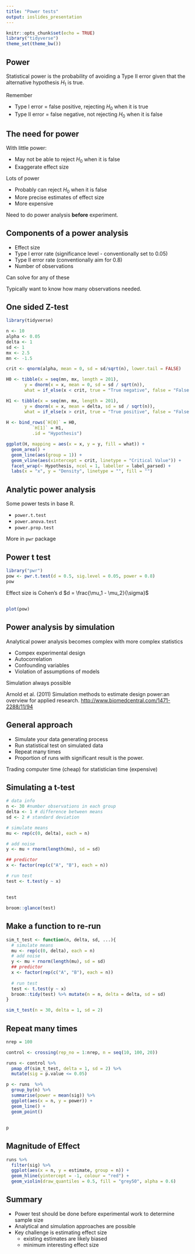 ```yaml
---
title: "Power tests"
output: ioslides_presentation
---
```


```r
knitr::opts_chunk$set(echo = TRUE)
library("tidyverse")
theme_set(theme_bw())
```

## Power

Statistical power is the probability of avoiding a Type II error given that the alternative hypothesis $H_1$ is true.

Remember

- Type I error = false positive, rejecting $H_0$ when it is true
- Type II error = false negative, not rejecting $H_0$ when it is false

## The need for power

With little power:

- May not be able to reject $H_0$ when it is false
- Exaggerate effect size

Lots of power

- Probably can reject $H_0$ when it is false
- More precise estimates of effect size
- More expensive

Need to do power analysis **before** experiment.

## Components of a power analysis

- Effect size
- Type I error rate (significance level - conventionally set to 0.05)
- Type II error rate (conventionally aim for 0.8)
- Number of observations

Can solve for any of these

Typically want to know how many observations needed.

## One sided Z-test 

```r
library(tidyverse)

n <- 10
alpha <- 0.05
delta <- 1
sd <- 1
mx <- 2.5
mn <- -1.5

crit <- qnorm(alpha, mean = 0, sd = sd/sqrt(n), lower.tail = FALSE)

H0 <- tibble(x = seq(mn, mx, length = 201), 
       y = dnorm(x = x, mean = 0, sd = sd / sqrt(n)), 
       what = if_else(x < crit, true = "True negative", false = "False positive"))

H1 <- tibble(x = seq(mn, mx, length = 201), 
       y = dnorm(x = x, mean = delta, sd = sd / sqrt(n)), 
       what = if_else(x > crit, true = "True positive", false = "False negative"))
  
H <- bind_rows(`H[0]` = H0, 
          `H[1]` = H1, 
          .id = "Hypothesis")

ggplot(H, mapping = aes(x = x, y = y, fill = what)) + 
  geom_area() +
  geom_line(aes(group = 1)) +
  geom_vline(aes(xintercept = crit, linetype = "Critical Value")) +
  facet_wrap(~ Hypothesis, ncol = 1, labeller = label_parsed) +
  labs(x = "x", y = "Density", linetype = "", fill = "")
```

## Analytic power analysis

Some power tests in base R.

 - `power.t.test`
 - `power.anova.test`
 - `power.prop.test`

More in `pwr` package


## Power t test

```r
library("pwr")
pow <- pwr.t.test(d = 0.5, sig.level = 0.05, power = 0.8)
pow
```

Effect size is Cohen's d $d = \frac{\mu_1 - \mu_2}{\sigma}$

##

```r
plot(pow)
```


## Power analysis by simulation

Analytical power analysis becomes complex with more complex statistics

- Compex experimental design
- Autocorrelation
- Confounding variables
- Violation of assumptions of models

Simulation always possible

Arnold et al. (2011) Simulation methods to estimate design power:an overview for applied research. [http://www.biomedcentral.com/1471-2288/11/94](http://www.biomedcentral.com/1471-2288/11/94)

## General approach

- Simulate your data generating process
- Run statistical test on simulated data
- Repeat many times
- Proportion of runs with significant result is the power.

Trading computer time (cheap) for statistician time (expensive)

## Simulating a t-test


```r

# data info
n <- 30 #number observations in each group
delta <- 1 # difference between means
sd <- 2 # standard deviation

# simulate means
mu <- rep(c(0, delta), each = n)

# add noise
y <- mu + rnorm(length(mu), sd = sd)

## predictor
x <- factor(rep(c("A", "B"), each = n))

# run test
test <- t.test(y ~ x)
```
##
```r
test

broom::glance(test)
```

## Make a function to re-run


```r
sim_t_test <- function(n, delta, sd, ...){
  # simulate means
  mu <- rep(c(0, delta), each = n)
  # add noise
  y <- mu + rnorm(length(mu), sd = sd)
  ## predictor
  x <- factor(rep(c("A", "B"), each = n))
  
  # run test
  test <- t.test(y ~ x)
  broom::tidy(test) %>% mutate(n = n, delta = delta, sd = sd)
}

sim_t_test(n = 30, delta = 1, sd = 2)

```

## Repeat many times

```r
nrep = 100

control <- crossing(rep_no = 1:nrep, n = seq(10, 100, 20)) 

runs <- control %>%
  pmap_df(sim_t_test, delta = 1, sd = 2) %>% 
  mutate(sig = p.value <= 0.05)

p <- runs  %>%
  group_by(n) %>%
  summarise(power = mean(sig)) %>%
  ggplot(aes(x = n, y = power)) +
  geom_line() +
  geom_point()
```

##

```r
p
```

## Magnitude of Effect

```r
runs %>%
  filter(sig) %>%
  ggplot(aes(x = n, y = estimate, group = n)) +
  geom_hline(yintercept = -1, colour = "red") +
  geom_violin(draw_quantiles = 0.5, fill = "grey50", alpha = 0.6)

```

## Summary

- Power test should be done before experimental work to determine sample size
- Analytical and simulation approaches are possible
- Key challenge is estimating effect size
  - existing estimates are likely biased
  - minimum interesting effect size

